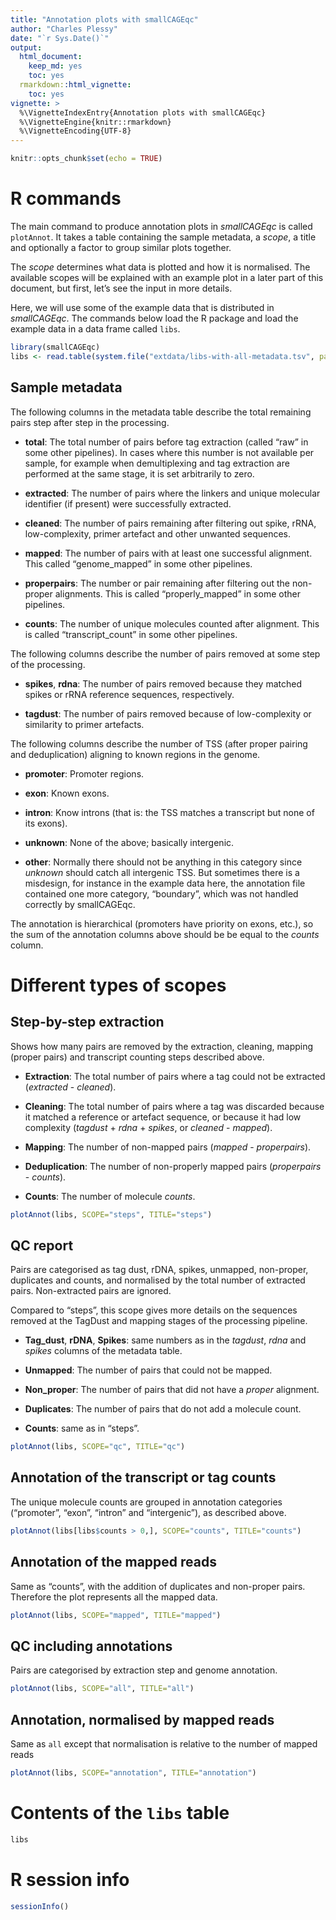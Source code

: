 ```yaml
---
title: "Annotation plots with smallCAGEqc"
author: "Charles Plessy"
date: "`r Sys.Date()`"
output:
  html_document: 
    keep_md: yes
    toc: yes
  rmarkdown::html_vignette:
    toc: yes
vignette: >
  %\VignetteIndexEntry{Annotation plots with smallCAGEqc}
  %\VignetteEngine{knitr::rmarkdown}
  %\VignetteEncoding{UTF-8}
---
```


```r
knitr::opts_chunk$set(echo = TRUE)
```

R commands
==========

The main command to produce annotation plots in _smallCAGEqc_ is called
`plotAnnot`.  It takes a table containing the sample metadata, a _scope_,
a title and optionally a factor to group similar plots together.

The _scope_ determines what data is plotted and how it is normalised.
The available scopes will be explained with an example plot in a later part
of this document, but first, let's see the input in more details.

Here, we will use some of the example data that is distributed in _smallCAGEqc_.
The commands below load the R package and load the example data in a data frame
called `libs`.

```r
library(smallCAGEqc)
libs <- read.table(system.file("extdata/libs-with-all-metadata.tsv", package="smallCAGEqc"))
```


Sample metadata
---------------

The following columns in the metadata table describe the total remaining pairs
step after step in the processing.

 - **total**: The total number of pairs before tag extraction (called "raw" in
   some other pipelines). In cases where this number is not available per sample,
   for example when demultiplexing and tag extraction are performed at the same
   stage, it is set arbitrarily to zero.

 - **extracted**: The number of pairs where the linkers and unique molecular
   identifier (if present) were successfully extracted. 
   
 - **cleaned**: The number of pairs remaining after filtering out spike, rRNA,
   low-complexity, primer artefact and other unwanted sequences.
   
 - **mapped**: The number of pairs with at least one successful alignment. This
   called "genome_mapped" in some other pipelines.
 
 - **properpairs**: The number or pair remaining after filtering out the
   non-proper alignments.  This is called "properly_mapped" in some other
   pipelines.
 
 - **counts**: The number of unique molecules counted after alignment.  This is
   called "transcript_count" in some other pipelines.
 
The following columns describe the number of pairs removed at some step of
the processing.

 - **spikes**, **rdna**: The number of pairs removed because they matched
   spikes or rRNA reference sequences, respectively.
  
 - **tagdust**: The number of pairs removed because of low-complexity or
   similarity to primer artefacts.
   
The following columns describe the number of TSS (after proper pairing and
deduplication) aligning to known regions in the genome.

 - **promoter**: Promoter regions.
 
 - **exon**: Known exons.
 
 - **intron**: Know introns (that is: the TSS matches a transcript but none of
   its exons).
   
 - **unknown**: None of the above; basically intergenic.
 
 - **other**: Normally there should not be anything in this category since
   _unknown_ should catch all intergenic TSS.  But sometimes there is a
   misdesign, for instance in the example data here, the annotation file
   contained one more category, "boundary", which was not handled correctly
   by smallCAGEqc.
   
The annotation is hierarchical (promoters have priority on exons, etc.), so
the sum of the annotation columns above should be be equal to the _counts_
column.


Different types of scopes
=========================

Step-by-step extraction
-----------------------

Shows how many pairs are removed by the extraction, cleaning, mapping
(proper pairs) and transcript counting steps described above.

 - **Extraction**: The total number of pairs where a tag could not be extracted
   (_extracted_ - _cleaned_).
   
 - **Cleaning**: The total number of pairs where a tag was discarded because
   it matched a reference or artefact sequence, or because it had low complexity
   (_tagdust_ + _rdna_ + _spikes_, or _cleaned_ - _mapped_).
   
 - **Mapping**: The number of non-mapped pairs (_mapped_ - _properpairs_).
 
 - **Deduplication**: The number of non-properly mapped pairs (_properpairs_ -
   _counts_).
 
 - **Counts**: The number of molecule _counts_.
 

```r
plotAnnot(libs, SCOPE="steps", TITLE="steps")
```

QC report
---------

Pairs are categorised as tag dust, rDNA, spikes, unmapped, non-proper,
duplicates and counts, and normalised by the total number of extracted pairs.
Non-extracted pairs are ignored.

Compared to "steps", this scope gives more details on the sequences removed
at the TagDust and mapping stages of the processing pipeline.

 - **Tag_dust**, **rDNA**, **Spikes**: same numbers as in the _tagdust_, _rdna_
   and _spikes_ columns of the metadata table.
   
 - **Unmapped**: The number of pairs that could not be mapped.
 
 - **Non_proper**: The number of pairs that did not have a _proper_ alignment.

 - **Duplicates**: The number of pairs that do not add a molecule count.
 
 - **Counts**: same as in "steps".


```r
plotAnnot(libs, SCOPE="qc", TITLE="qc")
```


Annotation of the transcript or tag counts
------------------------------------------

The unique molecule counts are grouped in annotation categories
("promoter", "exon", "intron" and "intergenic"), as described above.

```r
plotAnnot(libs[libs$counts > 0,], SCOPE="counts", TITLE="counts")
```


Annotation of the mapped reads
------------------------------

Same as "counts", with the addition of duplicates and non-proper pairs.
Therefore the plot represents all the mapped data.

```r
plotAnnot(libs, SCOPE="mapped", TITLE="mapped")
```


QC including annotations
------------------------

Pairs are categorised by extraction step and genome annotation.

```r
plotAnnot(libs, SCOPE="all", TITLE="all")
```


Annotation, normalised by mapped reads
--------------------------------------

Same as `all` except that normalisation is relative to the number of mapped reads

```r
plotAnnot(libs, SCOPE="annotation", TITLE="annotation")
```


Contents of the `libs` table
============================

```r
libs
```

R session info
==============

```r
sessionInfo()
```
